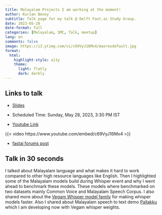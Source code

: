 ```yaml
---
title: Malayalam Projects I am working at the moment!
author: Kurian Benoy
subtitle: Talk page for my talk @ Delft Fast.ai Study Group.
date: 2023-05-28
date-format: full
categories: [Malayalam, SMC, Talk, meetup]
lang: en
comments: false
image: https://i3.ytimg.com/vi/c69VyJ16Mx4/maxresdefault.jpg
format:
  html:
    highlight-style: a11y
    theme:
      light: flatly
      dark: darkly
---
```


## Links to talk

- [Slides](../../../talks/delft-fastai/index.qmd)

- Scheduled Time: Sunday, May 28, 2023, 3:30 PM IST

- [Youtube Link](https://youtu.be/c69VyJ16Mx4)

{{< video https://www.youtube.com/embed/c69VyJ16Mx4 >}}

- [fastai forums post](https://forums.fast.ai/t/delft-study-group-talks-mojo-and-malayalam-benchmarking-low-resource-language/106126?u=kurianbenoy)

## Talk in 30 seconds

I talked about Malayalam language and what makes it hard to work compared to other high resource languages like English. Then I highlighted some of the Malayalam models build during Whisper event and why I went ahead to benchmark these models. These models where benchmarked on two datasets mainly Common Voice and Malayalam Speech Corpus. I also shared more about the [Vegam Whisper model family](https://huggingface.co/models?other=vegam) for making whisper models faster. Also I shared about Malayalam speech to text demo [Pallakku](https://huggingface.co/spaces/kurianbenoy/Pallakku) which I am developing now with Vegam whisper weights.
